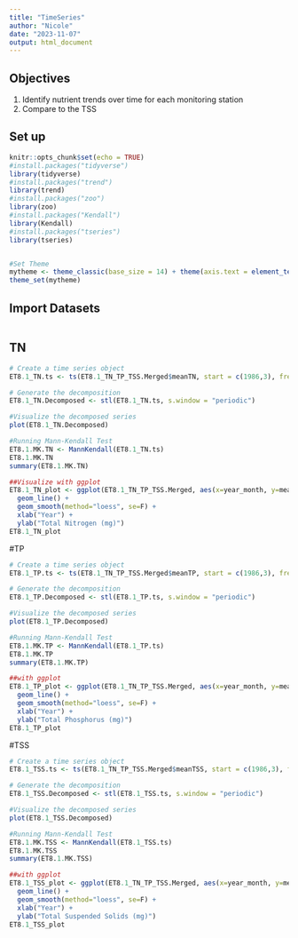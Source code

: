 ```yaml
---
title: "TimeSeries"
author: "Nicole"
date: "2023-11-07"
output: html_document
---
```

## Objectives
1. Identify nutrient trends over time for each monitoring station
2. Compare to the TSS

## Set up
```r
knitr::opts_chunk$set(echo = TRUE)
#install.packages("tidyverse")
library(tidyverse)
#install.packages("trend")
library(trend)
#install.packages("zoo")
library(zoo)
#install.packages("Kendall")
library(Kendall)
#install.packages("tseries")
library(tseries)


#Set Theme
mytheme <- theme_classic(base_size = 14) + theme(axis.text = element_text(color = "black"), legend.position = "top")
theme_set(mytheme)
```

## Import Datasets
```r

```

## TN
```r
# Create a time series object
ET8.1_TN.ts <- ts(ET8.1_TN_TP_TSS.Merged$meanTN, start = c(1986,3), frequency =12)

# Generate the decomposition
ET8.1_TN.Decomposed <- stl(ET8.1_TN.ts, s.window = "periodic")

#Visualize the decomposed series
plot(ET8.1_TN.Decomposed)

#Running Mann-Kendall Test
ET8.1.MK.TN <- MannKendall(ET8.1_TN.ts)
ET8.1.MK.TN
summary(ET8.1.MK.TN)

##Visualize with ggplot
ET8.1_TN_plot <- ggplot(ET8.1_TN_TP_TSS.Merged, aes(x=year_month, y=meanTN)) +
  geom_line() +
  geom_smooth(method="loess", se=F) +
  xlab("Year") +
  ylab("Total Nitrogen (mg)")
ET8.1_TN_plot

```

#TP
```r
# Create a time series object
ET8.1_TP.ts <- ts(ET8.1_TN_TP_TSS.Merged$meanTP, start = c(1986,3), frequency =12)

# Generate the decomposition
ET8.1_TP.Decomposed <- stl(ET8.1_TP.ts, s.window = "periodic")

#Visualize the decomposed series
plot(ET8.1_TP.Decomposed)

#Running Mann-Kendall Test
ET8.1.MK.TP <- MannKendall(ET8.1_TP.ts)
ET8.1.MK.TP
summary(ET8.1.MK.TP)

##with ggplot
ET8.1_TP_plot <- ggplot(ET8.1_TN_TP_TSS.Merged, aes(x=year_month, y=meanTP)) +
  geom_line() +
  geom_smooth(method="loess", se=F) +
  xlab("Year") +
  ylab("Total Phosphorus (mg)")
ET8.1_TP_plot
```

#TSS
```r
# Create a time series object
ET8.1_TSS.ts <- ts(ET8.1_TN_TP_TSS.Merged$meanTSS, start = c(1986,3), frequency =12)

# Generate the decomposition
ET8.1_TSS.Decomposed <- stl(ET8.1_TSS.ts, s.window = "periodic")

#Visualize the decomposed series
plot(ET8.1_TSS.Decomposed)

#Running Mann-Kendall Test
ET8.1.MK.TSS <- MannKendall(ET8.1_TSS.ts)
ET8.1.MK.TSS
summary(ET8.1.MK.TSS)

##with ggplot
ET8.1_TSS_plot <- ggplot(ET8.1_TN_TP_TSS.Merged, aes(x=year_month, y=meanTSS)) +
  geom_line() +
  geom_smooth(method="loess", se=F) +
  xlab("Year") +
  ylab("Total Suspended Solids (mg)")
ET8.1_TSS_plot
```